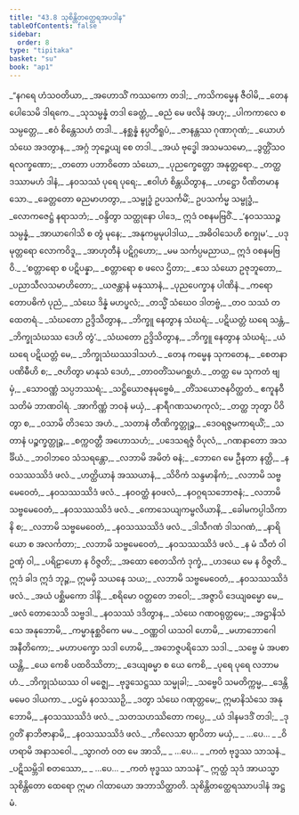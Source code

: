 ```yaml
---
title: "43.8 သုစိန္တိတတ္ထေရအပဒါန"
tableOfContents: false
sidebar:
  order: 8
type: "tipitaka"
basket: "su"
book: "ap1"
---
```



<DynamicBreadcrumb />

<Division number="107" book="ap1" e="ch" v="20" p="438">

<Paragraph number="5590" type="verses" book="ap1">
_“နဂရေ ဟံသဝတိယာ,_  
_အဟောသိံ ကဿကော တဒါ;_  
_ကသိကမ္မေန ဇီဝါမိ,_  
_တေန ပေါသေမိ ဒါရကေ._  

</Paragraph>

</Division>
<Division number="108" book="ap1" e="ch" v="20" p="438">

<Paragraph number="5591" type="verses" book="ap1">
_သုသမ္ပန္နံ တဒါ ခေတ္တံ,_  
_ဓညံ မေ ဖလိနံ အဟု;_  
_ပါကကာလေ စ သမ္ပတ္တေ,_  
_ဧဝံ စိန္တေသဟံ တဒါ._  

</Paragraph>

</Division>
<Division number="109" book="ap1" e="ch" v="20" p="438">

<Paragraph number="5592" type="verses" book="ap1">
_နစ္ဆန္နံ နပ္ပတိရူပံ,_  
_ဇာနန္တဿ ဂုဏာဂုဏံ;_  
_ယောဟံ သံဃေ အဒတွာန,_  
_အဂ္ဂံ ဘုဉ္ဇေယျ စေ တဒါ._  

</Paragraph>

</Division>
<Division number="110" book="ap1" e="ch" v="20" p="438">

<Paragraph number="5593" type="verses" book="ap1">
_အယံ ဗုဒ္ဓေါ အသမသမော,_  
_ဒွတ္တိံသဝရလက္ခဏော;_  
_တတော ပဘာဝိတော သံဃော,_  
_ပုညက္ခေတ္တော အနုတ္တရော._  

</Paragraph>

</Division>
<Division number="111" book="ap1" e="ch" v="20" p="438">

<Paragraph number="5594" type="verses" book="ap1">
_တတ္ထ ဒဿာမဟံ ဒါနံ,_  
_နဝသဿံ ပုရေ ပုရေ;_  
_ဧဝါဟံ စိန္တယိတွာန,_  
_ဟဋ္ဌော ပီဏိတမာနသော._  

</Paragraph>

</Division>
<Division number="112" book="ap1" e="ch" v="20" p="438">

<Paragraph number="5595" book="ap1">
_ခေတ္တတော ဓညမာဟတွာ,_  
_သမ္ဗုဒ္ဓံ ဥပသင်္ကမိံ;_  
ဥပသင်္ကမ္မ သမ္ဗုဒ္ဓံ,_  
_လောကဇေဋ္ဌံ နရာသဘံ;_  
_ဝန္ဒိတွာ သတ္ထုနော ပါဒေ,_  
ဣဒံ ဝစနမဗြဝိံ._  

</Paragraph>

</Division>
<Division number="113" book="ap1" e="ch" v="20" p="438">

<Paragraph number="5596" type="verses" book="ap1">
_‘နဝသဿဉ္စ သမ္ပန္နံ,_  
_အာယာဂေါသိ စ တွံ မုနေ;_  
_အနုကမ္ပမုပါဒါယ,_  
_အဓိဝါသေဟိ စက္ခုမ’._  

</Paragraph>

</Division>
<Division number="114" book="ap1" e="ch" v="20" p="438">

<Paragraph number="5597" type="verses" book="ap1">
_ပဒုမုတ္တရော လောကဝိဒူ,_  
_အာဟုတီနံ ပဋိဂ္ဂဟော;_  
_မမ သင်္ကပ္ပမညာယ,_  
ဣဒံ ဝစနမဗြဝိ._  

</Paragraph>

</Division>
<Division number="115" book="ap1" e="ch" v="20" p="438">

<Paragraph number="5598" type="verses" book="ap1">
_‘စတ္တာရော စ ပဋိပန္နာ,_  
_စတ္တာရော စ ဖလေ ဌိတာ;_  
_ဧသ သံဃော ဥဇုဘူတော,_  
_ပညာသီလသမာဟိတော;_  
_ယဇန္တာနံ မနုဿာနံ,_  
_ပုညပေက္ခာန ပါဏိနံ._  

</Paragraph>

</Division>
<Division number="116" book="ap1" e="ch" v="20" p="438">

<Paragraph number="5599" type="verses" book="ap1">
_ကရောတောပဓိကံ ပုညံ,_  
_သံဃေ ဒိန္နံ မဟပ္ဖလံ;_  
_တသ္မိံ သံဃေဝ ဒါတဗ္ဗံ,_  
_တဝ သဿံ တထေတရံ._  

</Paragraph>

</Division>
<Division number="117" book="ap1" e="ch" v="20" p="438">

<Paragraph number="5600" type="verses" book="ap1">
_သံဃတော ဥဒ္ဒိသိတွာန,_  
_ဘိက္ခူ နေတွာန သံဃရံ;_  
_ပဋိယတ္တံ ဃရေ သန္တံ,_  
_ဘိက္ခုသံဃဿ ဒေဟိ တွံ’._  

</Paragraph>

</Division>
<Division number="118" book="ap1" e="ch" v="20" p="438">

<Paragraph number="5601" type="verses" book="ap1">
_သံဃတော ဥဒ္ဒိသိတွာန,_  
_ဘိက္ခူ နေတွာန သံဃရံ;_  
_ယံ ဃရေ ပဋိယတ္တံ မေ,_  
_ဘိက္ခုသံဃဿဒါသဟံ._  

</Paragraph>

</Division>
<Division number="119" book="ap1" e="ch" v="20" p="439">

<Paragraph number="5602" type="verses" book="ap1">
_တေန ကမ္မေန သုကတေန,_  
_စေတနာပဏိဓီဟိ စ;_  
_ဇဟိတွာ မာနုသံ ဒေဟံ,_  
_တာဝတိံသမဂစ္ဆဟံ._  

</Paragraph>

</Division>
<Division number="120" book="ap1" e="ch" v="20" p="439">

<Paragraph number="5603" type="verses" book="ap1">
_တတ္ထ မေ သုကတံ ဗျမှံ,_  
_သောဝဏ္ဏံ သပ္ပဘဿရံ;_  
_သဋ္ဌိယောဇနမုဗ္ဗေဓံ,_  
_တိံသယောဇနဝိတ္ထတံ._  


</Paragraph>
</Division>

<Paragraph number="5604" type="center" book="ap1">
ဧကူနဝီသတိမံ ဘာဏဝါရံ.


</Paragraph>

<Division number="121" book="ap1" e="ch" v="20" p="439">

<Paragraph number="5605" type="verses" book="ap1">
_အာကိဏ္ဏံ ဘဝနံ မယှံ,_  
_နာရီဂဏသမာကုလံ;_  
_တတ္ထ ဘုတွာ ပိဝိတွာ စ,_  
_ဝသာမိ တိဒသေ အဟံ._  

</Paragraph>

</Division>
<Division number="122" book="ap1" e="ch" v="20" p="439">

<Paragraph number="5606" type="verses" book="ap1">
_သတာနံ တီဏိက္ခတ္တုဉ္စ,_  
_ဒေဝရဇ္ဇမကာရယိံ;_  
_သတာနံ ပဉ္စက္ခတ္တုဉ္စ,_  
_စက္ကဝတ္တီ အဟောသဟံ;_  
_ပဒေသရဇ္ဇံ ဝိပုလံ,_  
_ဂဏနာတော အသင်္ခိယံ._  

</Paragraph>

</Division>
<Division number="123" book="ap1" e="ch" v="20" p="439">

<Paragraph number="5607" type="verses" book="ap1">
_ဘဝါဘဝေ သံသရန္တော,_  
_လဘာမိ အမိတံ ဓနံ;_  
_ဘောဂေ မေ ဦနတာ နတ္ထိ,_  
_နဝသဿဿိဒံ ဖလံ._  

</Paragraph>

</Division>
<Division number="124" book="ap1" e="ch" v="20" p="439">

<Paragraph number="5608" type="verses" book="ap1">
_ဟတ္ထိယာနံ အဿယာနံ,_  
_သိဝိကံ သန္ဒမာနိကံ;_  
_လဘာမိ သဗ္ဗမေဝေတံ,_  
_နဝသဿဿိဒံ ဖလံ._  

</Paragraph>

</Division>
<Division number="125" book="ap1" e="ch" v="20" p="439">

<Paragraph number="5609" type="verses" book="ap1">
_နဝဝတ္ထံ နဝဖလံ,_  
_နဝဂ္ဂရသဘောဇနံ;_  
_လဘာမိ သဗ္ဗမေဝေတံ,_  
_နဝသဿဿိဒံ ဖလံ._  

</Paragraph>

</Division>
<Division number="126" book="ap1" e="ch" v="20" p="439">

<Paragraph number="5610" type="verses" book="ap1">
_ကောသေယျကမ္ဗလိယာနိ,_  
_ခေါမကပ္ပါသိကာနိ စ;_  
_လဘာမိ သဗ္ဗမေဝေတံ,_  
_နဝသဿဿိဒံ ဖလံ._  

</Paragraph>

</Division>
<Division number="127" book="ap1" e="ch" v="20" p="439">

<Paragraph number="5611" type="verses" book="ap1">
_ဒါသီဂဏံ ဒါသဂဏံ,_  
_နာရိယော စ အလင်္ကတာ;_  
_လဘာမိ သဗ္ဗမေဝေတံ,_  
_နဝသဿဿိဒံ ဖလံ._  

</Paragraph>

</Division>
<Division number="128" book="ap1" e="ch" v="20" p="439">

<Paragraph number="5612" type="verses" book="ap1">
_န မံ သီတံ ဝါ ဥဏှံ ဝါ,_  
_ပရိဠာဟော န ဝိဇ္ဇတိ;_  
_အထော စေတသိကံ ဒုက္ခံ,_  
_ဟဒယေ မေ န ဝိဇ္ဇတိ._  

</Paragraph>

</Division>
<Division number="129" book="ap1" e="ch" v="20" p="439">

<Paragraph number="5613" book="ap1">
ဣဒံ ခါဒ ဣဒံ ဘုဉ္ဇ,_  
ဣမမှိ သယနေ သယ;_  
_လဘာမိ သဗ္ဗမေဝေတံ,_  
_နဝသဿဿိဒံ ဖလံ._  

</Paragraph>

</Division>
<Division number="130" book="ap1" e="ch" v="20" p="439">

<Paragraph number="5614" type="verses" book="ap1">
_အယံ ပစ္ဆိမကော ဒါနိ,_  
_စရိမော ဝတ္တတေ ဘဝေါ;_  
_အဇ္ဇာပိ ဒေယျဓမ္မော မေ,_  
_ဖလံ တောသေသိ သဗ္ဗဒါ._  

</Paragraph>

</Division>
<Division number="131" book="ap1" e="ch" v="20" p="440">

<Paragraph number="5615" type="verses" book="ap1">
_နဝသဿံ ဒဒိတွာန,_  
_သံဃေ ဂဏဝရုတ္တမေ;_  
_အဋ္ဌာနိသံသေ အနုဘောမိ,_  
_ကမ္မာနုစ္ဆဝိကေ မမ._  

</Paragraph>

</Division>
<Division number="132" book="ap1" e="ch" v="20" p="440">

<Paragraph number="5616" type="verses" book="ap1">
_ဝဏ္ဏဝါ ယသဝါ ဟောမိ,_  
_မဟာဘောဂေါ အနီတိကော;_  
_မဟာပက္ခော သဒါ ဟောမိ,_  
_အဘေဇ္ဇပရိသော သဒါ._  

</Paragraph>

</Division>
<Division number="133" book="ap1" e="ch" v="20" p="440">

<Paragraph number="5617" type="verses" book="ap1">
_သဗ္ဗေ မံ အပစာယန္တိ,_  
_ယေ ကေစိ ပထဝိဿိတာ;_  
_ဒေယျဓမ္မာ စ ယေ ကေစိ,_  
_ပုရေ ပုရေ လဘာမဟံ._  

</Paragraph>

</Division>
<Division number="134" book="ap1" e="ch" v="20" p="440">

<Paragraph number="5618" type="verses" book="ap1">
_ဘိက္ခုသံဃဿ ဝါ မဇ္ဈေ,_  
_ဗုဒ္ဓသေဋ္ဌဿ သမ္မုခါ;_  
_သဗ္ဗေပိ သမတိက္ကမ္မ,_  
_ဒေန္တိ မမေဝ ဒါယကာ._  

</Paragraph>

</Division>
<Division number="135" book="ap1" e="ch" v="20" p="440">

<Paragraph number="5619" type="verses" book="ap1">
_ပဌမံ နဝသဿဉှိ,_  
_ဒတွာ သံဃေ ဂဏုတ္တမေ;_  
ဣမာနိသံသေ အနုဘောမိ,_  
_နဝသဿဿိဒံ ဖလံ._  

</Paragraph>

</Division>
<Division number="136" book="ap1" e="ch" v="20" p="440">

<Paragraph number="5620" type="verses" book="ap1">
_သတသဟဿိတော ကပ္ပေ,_  
_ယံ ဒါနမဒဒိံ တဒါ;_  
_ဒုဂ္ဂတိံ နာဘိဇာနာမိ,_  
_နဝသဿဿိဒံ ဖလံ._  

</Paragraph>

</Division>
<Division number="137" book="ap1" e="ch" v="20" p="440">

<Paragraph number="5621" type="verses" book="ap1">
_ကိလေသာ ဈာပိတာ မယှံ,_  
_ …ပေ… _  
_ဝိဟရာမိ အနာသဝေါ._  

</Paragraph>

</Division>
<Division number="138" book="ap1" e="ch" v="20" p="440">

<Paragraph number="5622" type="verses" book="ap1">
_သွာဂတံ ဝတ မေ အာသိ,_  
_ …ပေ… _  
_ကတံ ဗုဒ္ဓဿ သာသနံ._  

</Paragraph>

</Division>
<Division number="139" book="ap1" e="ch" v="20" p="440">

<Paragraph number="5623" type="verses" book="ap1">
_ပဋိသမ္ဘိဒါ စတဿော,_  
_ …ပေ… _  
_ကတံ ဗုဒ္ဓဿ သာသနံ”._  

</Paragraph>

<Paragraph number="5624" book="ap1">
ဣတ္ထံ သုဒံ အာယသ္မာ သုစိန္တိတော ထေရော ဣမာ ဂါထာယော အဘာသိတ္ထာတိ.

</Paragraph>
</Division>

<Paragraph number="5625" type="center" book="ap1">
သုစိန္တိတတ္ထေရဿာပဒါနံ အဋ္ဌမံ.
</Paragraph>